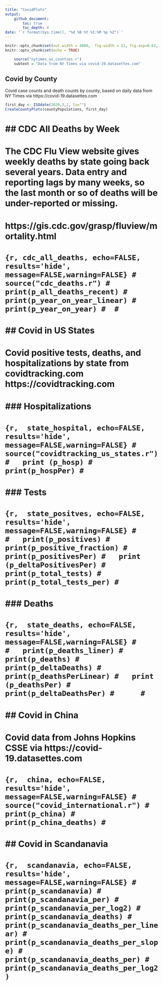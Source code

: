 ```yaml
---
title: "CovidPlots"
output: 
    github_document:
        toc: true
        toc_depth: 4
date: '`r format(Sys.time(), "%d %B %Y %I:%M %p %Z")`'
---
```



```r
knitr::opts_chunk$set(out.width = 4800,  fig.width = 12, fig.asp=0.62,  dev = 'svg') 
knitr::opts_chunk$set(echo = TRUE)
```

```r
    source("nytimes_us_counties.r")
    subtext = "Data from NY Times via covid-19.datasettes.com"

```

## Covid by County  

Covid case counts and death counts by county, based on daily data from NY Times via https://covid-19.datasettes.com
```r
first_day <- ISOdate(2020,3,1, tz="")
CreateCountyPlots(countyPopulations, first_day)

```

# 
# 
# ## CDC All Deaths by Week
# The CDC Flu View website gives weekly deaths by state going back several years. Data entry and reporting lags by many weeks, so the last month or so of deaths will be under-reported or missing.
# 
# https://gis.cdc.gov/grasp/fluview/mortality.html
# 
# ```{r, cdc_all_deaths, echo=FALSE, results='hide', message=FALSE,warning=FALSE}
#   source("cdc_deaths.r")
#   print(p_all_deaths_recent)
#   print(p_year_on_year_linear)
#   print(p_year_on_year)
# 
# ```
# 
# 
# 
# 
# 
# ## Covid in US States 
# Covid positive tests, deaths, and hospitalizations by state from covidtracking.com https://covidtracking.com
# 
# ### Hospitalizations
# 
# ```{r,  state_hospital, echo=FALSE, results='hide', message=FALSE,warning=FALSE}
#     source("covidtracking_us_states.r")
#   print (p_hosp)
#   print(p_hospPer)
# ```
# 
# ### Tests
# 
# ```{r,  state_positves, echo=FALSE, results='hide', message=FALSE,warning=FALSE}
#     
#   print(p_positives)
#   print(p_positive_fraction)
#   print(p_positivesPer)
#   print (p_deltaPositivesPer)
#   print(p_total_tests)
#   print(p_total_tests_per)
# ```
# 
# ### Deaths
# 
# ```{r,  state_deaths, echo=FALSE, results='hide', message=FALSE,warning=FALSE}
#     
#   print(p_deaths_liner)
#   print(p_deaths)
#   print(p_deltaDeaths)
#   print(p_deathsPerLinear)
#   print (p_deathsPer)
#   print(p_deltaDeathsPer)
#     
# ```
# 
# 
# ## Covid in China 
# 
# Covid data from Johns Hopkins CSSE via https://covid-19.datasettes.com
# ```{r,  china, echo=FALSE, results='hide', message=FALSE,warning=FALSE}
#     source("covid_international.r")
#     print(p_china)
#     print(p_china_deaths)
# ```
# 
# ## Covid in Scandanavia 
# ```{r,  scandanavia, echo=FALSE, results='hide', message=FALSE,warning=FALSE}
#   print(p_scandanavia)
#   print(p_scandanavia_per)
#   print(p_scandanavia_per_log2)
#   print(p_scandanavia_deaths)
#   print(p_scandanavia_deaths_per_linear)
#   print(p_scandanavia_deaths_per_slope)
#   print(p_scandanavia_deaths_per)
#   print(p_scandanavia_deaths_per_log2)
```